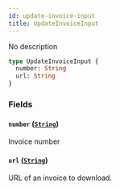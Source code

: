 ```yaml
---
id: update-invoice-input
title: UpdateInvoiceInput
---
```


No description

```graphql
type UpdateInvoiceInput {
  number: String
  url: String
}
```

### Fields

#### `number` ([`String`](/docs/developer/api-reference/scalars/string))

Invoice number

#### `url` ([`String`](/docs/developer/api-reference/scalars/string))

URL of an invoice to download.
